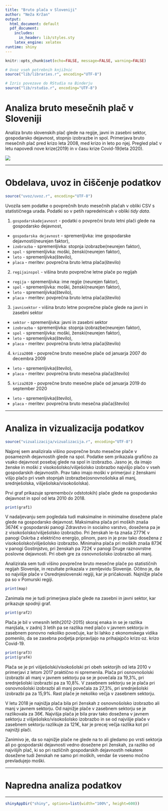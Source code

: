 ```yaml
---
title: "Bruto plača v Sloveniji"
author: "Neža Kržan"
output:
  html_document: default
  pdf_document:
    includes:
      in_header: lib/styles.sty
    latex_engine: xelatex
runtime: shiny
---
```


```r
knitr::opts_chunk$set(echo=FALSE, message=FALSE, warning=FALSE)

# Uvoz vseh potrebnih knjižnic
source("lib/libraries.r", encoding="UTF-8")
```

```r
# Izris povezave do RStudia na Binderju
source("lib/rstudio.r", encoding="UTF-8")
```

# Analiza bruto mesečnih plač v Sloveniji

Analiza bruto slovenskih plač glede na regije, javni in zasebni sektor, gospodarsko dejavnost, stopnjo izobrazbe in spol. Primerjava bruto mesečnih plač pred krizo leta 2008, med krizo in leto po njej. Pregled plač v letu napovedi nove krize(2019) in v času krize Covid-19(leta 2020).

![](slike/payday.jpg)

***

# Obdelava, uvoz in čiščenje podatkov

```r
source("uvoz/uvoz.r", encoding="UTF-8")
```

Uvozila sem podatke o povprečnih bruto mesečnih plačah v obliki CSV s statističnega
urada. Podatki so v petih rapredelnicah v obliki *tidy data*.

1. `gospodarskadejavnost` - podatki o povprečni bruto letni plači glede na gospodarsko dejavnost,
  - `gospodarska dejavnost` - spremenljivka: ime gospodarske dejavnosti(neurejen faktor),
  - `izobrazba` - spremenljivka: stopnja izobrazbe(neurejen faktor),
  - `spol` - spremenljivka: moški, ženski(neurejen faktor),
  - `leto` - spremenljivka(število),
  - `placa` - meritev: povprečna bruto letna plača(število)

2. `regijainspol` - višina bruto povprečne letne plače po regijah 
  - `regija` -  spremenljivka: ime regije (neurejen faktor),
  - `spol` - spremenljivka: moški, ženski(neurejen faktor),
  - `leto` - spremenljivka(število),
  - `placa` - meritev: povprečna bruto letna plača(število)
  
3. `javnisektor` - višina bruto letne povprečne plače glede na javni in zasebni sektor
  - `sektor` - spremenljivka: javni in zasebni sektor
  - `izobrazba` - spremenljivka: stopnja izobrazbe(neurejen faktor),
  - `spol` - spremenljivka: moški, ženski(neurejen faktor),
  - `leto` - spremenljivka(število),
  - `placa` - meritev: povprečna bruto letna plača(število)
  
4. `kriza2008` - povprečne bruto mesečne plače od januarja 2007 do decembra 2009
  - `leto` - spremenljivka(število),
  - `placa` - meritev: povprečna bruto mesečna plača(število)
  
5. `kriza2020` - povprečne bruto mesečne plače od januarja 2019 do september 2020
  - `leto` - spremenljivka(število),
  - `placa` - meritev: povprečna bruto mesečna plača(število)

***

# Analiza in vizualizacija podatkov

```r
source("vizualizacija/vizualizacija.r", encoding="UTF-8")
```

Najprej sem analizirala višino povprečne bruto mesečne plače v posameznih dejavnostih glede na spol. Podatke sem prikazala grafično za vsako dejavnost posebaj glede na spol in izobrazbo. Jasno je, da imajo ženske in moški z visokošolsko/višješolsko izobrazbo najvišjo plačo v vseh gospodarskih dejavnostih. Prav tako imajo moški v primerjavi z ženskami višjo plačo pri vseh stopnjah izobrazbe(osnovnošolska ali manj, srednješolska, višješolska/visokošolska).

Prvi graf prikazuje spremembo(v odstotokih) plače glede na gospodarsko dejavnost in spol od leta 2010 do 2018.

```r
print(graf1)
```

V nadaljevanju sem pogledala tudi maksimalne in minimalne dosežene plače glede na gospodarsko dejavnost. 
Maksimalna plača pri moških znaša 3674€ v gospodarski panogi Zdravstvo in socialno varstvo, dosežena pa je z visokošolsko/višješolsko izobrazbo. Pri ženskah le-ta znaša 2771€ v panogi Oskrba z električno energijo, plinom, paro in je prav tako dosežena z visokošolsko(višješolsko izobrazbo. 
Minimalna plača pri moških znaša 873€ v panogi Gostinjstvo, pri ženskah pa 722€ v panogi Druge raznovrstne poslovne dejavnosti. Pri obeh gre za osnovnošolsko izobrazbo ali manj.

Analizirala sem tudi višino povprečne bruto mesečne plače po statističnih regijah Slovenije, in rezultate prikazala v zemljevidu Slovenije. Očitno je, da so najvišje plače v Osrednjeslovenski regiji, kar je pričakovati. Najnižje plače pa so v Pomurski regiji. 

```r
print(map)
```

Zanimala me je tudi primerjava plače glede na zasebni in javni sektor, kar prikazuje spodnji graf.


```r
print(graf2)
```
Plača je bil v vmesnih letih(2012-2015) skoraj enaka in se je razlika manjšala, v zadnij 3 letih pa se razlika med plačo v javnem sektorju in zasebnem ponovno nekoliko povečuje, kar bi lahko z ekonomskega vidika pomenilo, da se zasebna podjetja pripravljajo na prihajajpčo krizo oz. krizo Covid-19.

```r
print(graf3)
print(graf4)
```

Plača se je pri višješolski/visokošolski pri obeh sektorjih od leta 2010 v primerjavi z letom 2017 praktično ni spremenila. Plača pri osnovnošolski izobrazbi ali manj  v javnem sektorju pa se je povečala za 19,3%, pri srednješolski izobrazbi pa za 10,8%. V zasebnem sektorju se je plača pri osnovnošolski izobrazbi ali manj povečala za 27,3%, pri srednješolski izobrazbi pa za 15,9%. Rast plače je nekoliko večja v zasebnem sektorju.

V letu 2018 je najnižja plača bila pri ženskah z osnovnošolsko izobrazbo ali manj v javnem sektorju. Od najnižje plače v zasebnem sektorju se je razlikovala za 36€. Najvišja plača je bila prav tako dosežena v javnem sektorju z višješolsko/visokošolsko izobrazbo in se od najvišje plače v zasebnem sektorju razlikuje za 121€, kar je precej večja razlika kot pri najnižji plači.

Zanimivo je, da so najnižje plače ne glede na to ali gledamo po vrsti sektorja ali po gospodarski dejavnosti vedno dosežene pri ženskah, za razliko od najvišjih plač, ki so pri različnih gospodarskih dejavnostih nekatere dosežene tudi ženskah ne samo pri moških, vendar še vseeno močno prevladujejo moški.

***

# Napredna analiza podatkov

***

```r
shinyAppDir("shiny", options=list(width="100%", height=600))
```
